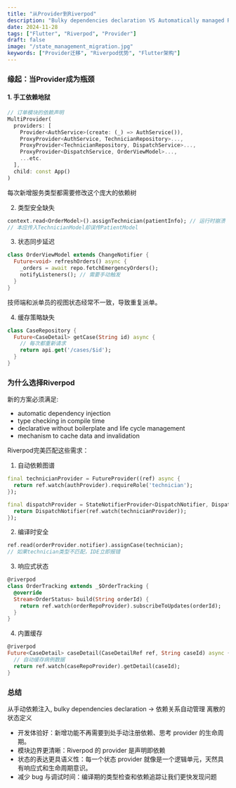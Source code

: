```yaml
---
title: "从Provider到Riverpod"
description: "Bulky dependencies declaration VS Automatically managed Reactive Sparse dependency injection"
date: 2024-11-28
tags: ["Flutter", "Riverpod", "Provider"]
draft: false
image: "/state_management_migration.jpg"
keywords: ["Provider迁移", "Riverpod优势", "Flutter架构"]
---
```


### 缘起：当Provider成为瓶颈

#### 1. 手工依赖地狱

```dart
// 订单模块的依赖声明
MultiProvider(
  providers: [
    Provider<AuthService>(create: (_) => AuthService()),
    ProxyProvider<AuthService, TechnicianRepository>...,
    ProxyProvider<TechnicianRepository, DispatchService>...,
    ProxyProvider<DispatchService, OrderViewModel>...,
    ...etc.
  ],
  child: const App()
)
```

每次新增服务类型都需要修改这个庞大的依赖树

2. 类型安全缺失

```dart
context.read<OrderModel>().assignTechnician(patientInfo); // 运行时崩溃
// 本应传入TechnicianModel却误传PatientModel
```

3. 状态同步延迟

```dart
class OrderViewModel extends ChangeNotifier {
  Future<void> refreshOrders() async {
    _orders = await repo.fetchEmergencyOrders();
    notifyListeners(); // 需要手动触发
  }
}
```

技师端和派单员的视图状态经常不一致，导致重复派单。

4. 缓存策略缺失

```dart
class CaseRepository {
  Future<CaseDetail> getCase(String id) async {
    // 每次都重新请求
    return api.get('/cases/$id');
  }
}
```

### 为什么选择Riverpod

新的方案必须满足:

- automatic dependency injection
- type checking in compile time
- declarative without boilerplate and life cycle management
- mechanism to cache data and invalidation

Riverpod完美匹配这些需求：

1. 自动依赖图谱

```dart
final technicianProvider = FutureProvider((ref) async {
  return ref.watch(authProvider).requireRole('technician');
});

final dispatchProvider = StateNotifierProvider<DispatchNotifier, DispatchState>((ref) {
  return DispatchNotifier(ref.watch(technicianProvider));
});
```

2. 编译时安全

```dart
ref.read(orderProvider.notifier).assignCase(technician);
// 如果technician类型不匹配，IDE立即报错
```

3. 响应式状态

```dart
@riverpod
class OrderTracking extends _$OrderTracking {
  @override
  Stream<OrderStatus> build(String orderId) {
    return ref.watch(orderRepoProvider).subscribeToUpdates(orderId);
  }
}
```

4. 内置缓存

```dart
@riverpod
Future<CaseDetail> caseDetail(CaseDetailRef ref, String caseId) async {
  // 自动缓存病例数据
  return ref.watch(caseRepoProvider).getDetail(caseId);
}
```

### 总结

从手动依赖注入, bulky dependencies declaration -> 依赖关系自动管理 离散的状态定义

- 开发体验好：新增功能不再需要到处手动注册依赖、思考 provider 的生命周期。
- 模块边界更清晰：Riverpod 的 provider 是声明即依赖
- 状态的表达更具语义性：每一个状态 provider 就像是一个逻辑单元，天然具有响应式和生命周期意识。
- 减少 bug 与调试时间：编译期的类型检查和依赖追踪让我们更快发现问题
